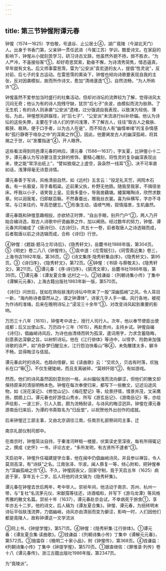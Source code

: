 ```yaml
---
---
---
```

title: 第三节钟惺附谭元春
---



钟惺（1574—1625）字伯敬，号退谷、止公居士④，湖广竟陵（今湖北天门）人。出身于书香门第，父亲钟一贯任武进（今属江苏）学训，酷爱诗文。在家庭的影响下，钟惺从小就刻苦学习，研习诗古文辞。他虽然外貌不扬，弱不胜衣，“为人严冷，不喜接俗客”⑤，却好奇思冥索，勤奋不懈，为诗清秀简隽，情态逼真，早年就有文名。后又师事雷思霈，雷为“公安派”袁宏道的友人，提倡“性灵说”，反对前、后七子的复古运动。在雷思霈的熏染下，钟惺也倾向诗歌要表现自我的主张，反对因袭模拟，故而所作诗文，愈加“清绮邃逸”①，自然流畅，“为人所称许”②。

钟惺虽然不爱参加当时盛行的社集活动，但却对诗坛的流弊较为了解，觉得诗风太沉闷无奇；他认为有的诗人抱残守缺，犹宗“后七子”余波，由模拟而流为肤熟，了无生机；有的诗人则承袭“公安派”遗绪，过分强调自我表现，以致演为轻佻、薄俗。为此，钟惺想另辟蹊径，对“后七子”、“公安派”末流进行纠补矫偏。他认为诗坛的这些失弊，主要在于诗人们的学问浅薄，不了解古人，往往“取古人之极肤、极狭、极熟，便于口手者，以为古人在是”，而不知古人有“幽情单绪”的复杂情感和“孤行静寄于喧杂之中”的深奥之作③，因此，他要阐发古人的幽深孤峭，将其揭之于世，以“发覆指迷”④，开人眼界。

这些看法得到同邑谭元春的响应。谭元春（1586—1637），字友夏，比钟惺小十二岁。谭元春认为写诗要注意文辞的修饰，要精心雕刻，将性灵的复杂幽深表现出来，使之能“常浮出纸上”，“譬如狼烟之上虚空，袅袅然一线耳”⑤，决不可率直如话，浅薄得毫无诗意诗情。

谭元春善于写诗，风格清丽自然，如《远村》五言云：“投足礼天竺，闲院木石香。有一长眉叟，背手看稻粱。近前果父执，朴野无他肠。随我至我家，不揖径坐床。呼我以小子，语笑皆上皇。见我多童仆，导我凿藕塘。繙案睹陶诗，欣然求数章。何以润我笔，归即献百觞。不然春蚕出，赠我丝衣裳。喜为纵横写，字亦不寻常。与订来往约，年高恐健忘。”①形象生动，语顺气畅，叙情描景，生机盎然。

谭元春既和钟惺意趣相投，亦欲矫正时弊，“自出手眼，别开门户”②，两人乃开始合编诗选，取古人诗歌中纤诡幽渺之作，加以阐扬。经过数年的努力，钟惺、谭元春共同编成了《唐诗归》、《古诗归》，共五十一卷，前者取唐人之诗选辑而成，后者取唐以前之诗选辑而成，合称《诗归》行世。

④钟惺：《题跋·题马士珍诗后》，《隐秀轩文》，岳麓书社1988年版，第304页。⑤《明史》卷二八八《钟惺传》。①袁中道：《花雪赋引》，《珂雪斋近集》卷三，上海书店1982年版，第36页。②《诗文集序·隐秀轩集自序》，《隐秀轩文》，第95页。③《诗归序》，《隐秀轩文》，第72页。④钟惺：《书牍·与蔡敬夫》，《隐秀轩文》，第211页。⑤谭元春：《序·诗归序》，《鹄湾文草》，岳麓书社1988年版，第39页。①谭元春：《谭友夏合集·远村之一》。②钱谦益：《列朝诗集小传》丁集中《谭解元元春》，上海古籍出版社1983年新一版，第570页。

《诗归》问世后，犹如在熟俗肤浅的诗坛中吹来了一股“深幽孤峭”之风，令人耳目一新，“海内称诗者靡然从之，谓之钟谭体”，诗家几乎人手一编，风行各地，被视为作诗的准绳，后来在晚明诗坛上“浸淫三十余年”③，对改变诗风起到重要的影响。

万历三十八年（1610），钟惺考中进士，授行人司行人。次年，他以奉节使臣出使成都；后又出使山东。万历四十三年（1615），再赴贵州，主持乡试。钟惺自编《诗归》，倡幽峭诗风后，为诗也由清绮而转为孤深，遣词用字，力求含蓄隐晦，刻意表达深僻之旨，以树帜诗坛。他在《江行俳体》等诗中，以怪字、险韵来加强诗歌的诙严，如“舟卧梦归醒见水，江行怨泊快看山”等④，未免雕镂太多，僻冷不畅，显得晦涩与佶屈。

谭元春此时的诗风，也趋向怪僻，如《读曲歌》云：“交欢久，贝齿有时落，欢独长在口”等①，不仅生硬陡峭，而且支离破碎，“莫辨阡陌”②，有如游戏。

然而，他们的诗风虽然因刻意别创一格，从纠偏俗浅而流向僻涩，但他们的散文却保持原来的清丽明畅本色。钟惺在每次奉使归来，都写下一些散文，记述沿途风物，如《浣花溪记》、《修觉山记》、《梅花墅记》等，绘景抒情，情景并茂，文采鹰扬，朗朗上口。谭元春也好游佳山秀水，所写《游玄岳记》、《游南岳记》等，亦绘声绘影，一波三折，引人入胜，颇为流畅耐读，与诗风的晦涩迥异。钟惺在谭元春游南岳归来后，为谭的书斋取名为“归岳堂”，以祝贺他外出创作的成就。

后来钟惺迁工部主事，又由北京调往江南，任南京礼部祭祠司主事，迁

南京礼部仪制司郎中。

在南京时，钟惺简淡自持，于秦淮河畔租一楼屋，伏案读史至深夜，每有所得辄记之，撰成《史怀》一书，评论古史，“多所发明，有古贤所不逮者”③。

天启初年，钟惺升任福建提学佥事，他在闽中仍倡幽峭诗风，并且参以禅旨，令人莫测高深，有“诗妖”之名。江南张泽、华淑，闽人蔡复一等，倾心附和，把钟惺奉为“深幽孤峭之宗”④。不久，钟惺因丧父，回家守制，竟于天启五年（1625）病逝于家，享年五十二岁。后人将他的诗文辑为《隐秀轩集》。

谭元春在钟惺去世后两年，考中举人。崇祯年间，他活动于南京、苏州、杭州一带，与“复社”名流茅元仪、宋献孺等往还，诗酒唱和，并写下《游乌龙潭》等风格秀雅的散文名篇。崇祯十年（1637），谭元春赴京会试，不幸病死于旅舍①，享年亦五十二岁。他的诗文，后人辑为《谭友夏合集》。钟惺、谭元春，为扭转明末诗坛平俗肤浅流弊，力倡幽峭，诗风亦由清丽而变为僻涩，影响一时，人们因他们都是竟陵人，故称钟谭这一文学流派

③同上书，《钟提学惺》，第571页。④钟惺：《隐秀轩集·江行俳体》。①谭元春：《谭友夏合集·读曲歌》。②钱谦益：《列朝诗集小传》丁集中《谭解元元春》，第572页。③施蛰存：《晚明二十家小品》，附《钟惺传》，第368页。④钱谦益：《列朝诗集小传》丁集中《钟提学惺》，第570页。①据查继佐：《罪惟录·列传》卷十八《谭元春传》，浙江古籍出版社1986年版，第2347页。

为“竟陵派”。